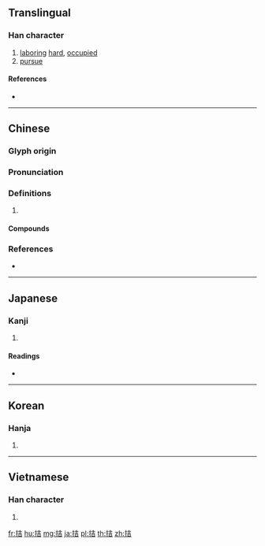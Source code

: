 ==Translingual==

===Han character===
{{Han char|rn=64|rad=手|as=06|sn=9|four=54061|canj=QGR|ids=⿰扌吉}}

# [[labor]]ing [[hard]], [[occupied]]
# [[pursue]]

====References====
* {{Han ref|kx=0427.210|dkj=11990|dj=0776.180|hdz=31866.030|uh=62EE|ud=25326|bh=ABFA|bd=44026}}

----

==Chinese==
{{zh-forms}}

===Glyph origin===
{{Han etym}}

===Pronunciation===
{{zh-pron
|m=jié
|c=gat1,git3
|mc=y
|oc=y
|cat=
}}

===Definitions===
{{zh-hanzi}}

# {{rfdef|zh}}

====Compounds====
{{zh-der|拮抗|拮据|拮花}}

===References===
* {{R:yue:Hanzi}}

----

==Japanese==

===Kanji===
{{ja-kanji|grade=|rs=手06}}

# {{defn|lang=ja|sort=手06}}

====Readings====
* {{ja-readings|on=[[きつ]] (kitsu), [[けつ]] (ketsu), [[かつ]] (katsu)|kun=[[はたらく]] (hataraku)}}

----

==Korean==

===Hanja===
{{ko-hanja|hangeul=[[길]], [[결]]|eumhun=|rv=gil, gyeol|mr=kil, kyŏl|y=kil, kyel}}

# {{defn|lang=ko|sort=手06}}

----

==Vietnamese==

===Han character===
{{vi-hantu|[[cất]], [[cắt]], [[gặt]], [[gật]], [[kiết]], [[két]], [[kít]]|rs=手06}}

# {{defn|lang=vi|sort=手06}}

[[fr:拮]]
[[hu:拮]]
[[mg:拮]]
[[ja:拮]]
[[pl:拮]]
[[th:拮]]
[[zh:拮]]